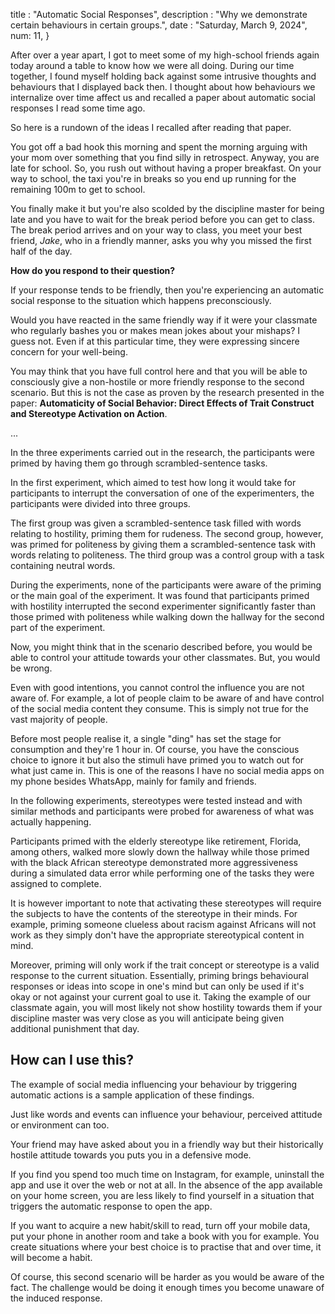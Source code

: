 title : "Automatic Social Responses",
description : "Why we demonstrate certain behaviours in certain groups.",
date : "Saturday, March 9, 2024",
num: 11,
}

After over a year apart, I got to meet some of my high-school friends again today around a table to know how we were all doing. During our time together, I found myself holding back against some intrusive thoughts and behaviours that I displayed back then. I thought about how behaviours we internalize over time affect us and recalled a paper about automatic social responses I read some time ago.

So here is a rundown of the ideas I recalled after reading that paper.

You got off a bad hook this morning and spent the morning arguing with your mom over something that you find silly in retrospect. Anyway, you are late for school. So, you rush out without having a proper breakfast. On your way to school, the taxi you're in breaks so you end up running for the remaining 100m to get to school.

You finally make it but you're also scolded by the discipline master for being late and you have to wait for the break period before you can get to class. The break period arrives and on your way to class, you meet your best friend, _Jake_, who in a friendly manner, asks you why you missed the first half of the day.

**How do you respond to their question?**

If your response tends to be friendly, then you're experiencing an automatic social response to the situation which happens preconsciously.

Would you have reacted in the same friendly way if it were your classmate who regularly bashes you or makes mean jokes about your mishaps? I guess not. Even if at this particular time, they were expressing sincere concern for your well-being.

You may think that you have full control here and that you will be able to consciously give a non-hostile or more friendly response to the second scenario. But this is not the case as proven by the research presented in the paper: **Automaticity of Social Behavior: Direct Effects of Trait Construct and Stereotype Activation on Action**.

...

In the three experiments carried out in the research, the participants were primed by having them go through scrambled-sentence tasks.

In the first experiment, which aimed to test how long it would take for participants to interrupt the conversation of one of the experimenters, the participants were divided into three groups.

The first group was given a scrambled-sentence task filled with words relating to hostility, priming them for rudeness. The second group, however, was primed for politeness by giving them a scrambled-sentence task with words relating to politeness. The third group was a control group with a task containing neutral words.

During the experiments, none of the participants were aware of the priming or the main goal of the experiment. It was found that participants primed with hostility interrupted the second experimenter significantly faster than those primed with politeness while walking down the hallway for the second part of the experiment.

Now, you might think that in the scenario described before, you would be able to control your attitude towards your other classmates. But, you would be wrong.

Even with good intentions, you cannot control the influence you are not aware of. For example, a lot of people claim to be aware of and have control of the social media content they consume. This is simply not true for the vast majority of people.

Before most people realise it, a single "ding" has set the stage for consumption and they're 1 hour in. Of course, you have the conscious choice to ignore it but also the stimuli have primed you to watch out for what just came in. This is one of the reasons I have no social media apps on my phone besides WhatsApp, mainly for family and friends.

In the following experiments, stereotypes were tested instead and with similar methods and participants were probed for awareness of what was actually happening.

Participants primed with the elderly stereotype like retirement, Florida, among others, walked more slowly down the hallway while those primed with the black African stereotype demonstrated more aggressiveness during a simulated data error while performing one of the tasks they were assigned to complete.

It is however important to note that activating these stereotypes will require the subjects to have the contents of the stereotype in their minds. For example, priming someone clueless about racism against Africans will not work as they simply don't have the appropriate stereotypical content in mind.

Moreover, priming will only work if the trait concept or stereotype is a valid response to the current situation. Essentially, priming brings behavioural responses or ideas into scope in one's mind but can only be used if it's okay or not against your current goal to use it. Taking the example of our classmate again, you will most likely not show hostility towards them if your discipline master was very close as you will anticipate being given additional punishment that day.

## How can I use this?

The example of social media influencing your behaviour by triggering automatic actions is a sample application of these findings.

Just like words and events can influence your behaviour, perceived attitude or environment can too.

Your friend may have asked about you in a friendly way but their historically hostile attitude towards you puts you in a defensive mode.

If you find you spend too much time on Instagram, for example, uninstall the app and use it over the web or not at all. In the absence of the app available on your home screen, you are less likely to find yourself in a situation that triggers the automatic response to open the app.

If you want to acquire a new habit/skill to read, turn off your mobile data, put your phone in another room and take a book with you for example. You create situations where your best choice is to practise that and over time, it will become a habit.

Of course, this second scenario will be harder as you would be aware of the fact. The challenge would be doing it enough times you become unaware of the induced response.
